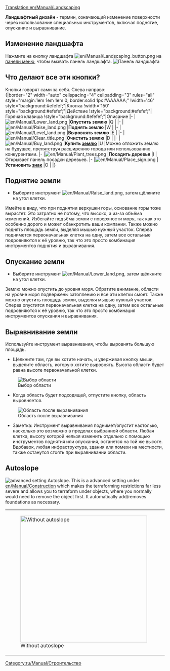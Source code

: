 [[Translation:en/Manual/Landscaping]]
{{ru/Перевод|en/Manual/Landscaping|80}}
{{ru/Manual/Tutorial/Учебник}}{{ru/Manual/Оглавление}}

'''Ландшафтный дизайн''' - термин, означающий изменение поверхности через использование специальных инструментов, включая поднятие, опускание и выравнивание.

==Изменение ландшафта==
Нажмите на кнопку ландшафта [[File:en/Manual/Landscaping button.png]] на [[ru/Manual/Интерфейс игры|панели меню]], чтобы вызвать панель ландшафта. [[File:ru/Manual/Landscaping toolbar.png|none|frame|Панель ландшафта]]

==Что делают все эти кнопки?==
Кнопки говорят сами за себя. Слева направо:<br>
{|border="2" width="auto" cellspacing="4" cellpadding="3" rules="all" style="margin:1em 1em 1em 0; border:solid 1px #AAAAAA;"
!width='46' style="background:#efefef;"|Кнопка
!width='150' style="background:#efefef;"|Действие
!style="background:#efefef;"|Горячая клавиша
!style="background:#efefef;"|Описание
|-
|[[File:en/Manual/Lower land.png]]
|'''Опустить землю'''
|Q
|
|-
|[[File:en/Manual/Raise land.png]]
|'''Поднять землю'''
|W
|
|-
|[[File:en/Manual/Level land.png]]
|'''Выровнять землю'''
|E
|
|-
|[[File:en/Manual/Clear title.png]]
|'''Очистить землю'''
|D
|
|-
|[[File:en/Manual/Buy land.png]]
|'''Купить [[en/Manual/Land|землю]]'''
|U
|Можно отложить землю на будущее, препятствуя расширению города или использованию конкурентами.
|-
|[[File:en/Manual/Plant trees.png]]
|'''Посадить деревья'''
|I
|Открывает панель посадки деревьев.
|-
|[[File:en/Manual/Place sign.png]]
|'''Установить [[en/Manual/Sign|знак]]'''
|O
|
|}

==Поднятие земли==
* Выберите инструмент [[File:en/Manual/Raise land.png]], затем щёлкните на угол клетки.
Имейте в виду, что при поднятии верхушки горы, основание горы тоже вырастет. Это затратно не потому, что высоко, а из-за объёма изменений. Избегайте подъёма земли с поверхности моря, так как это особенно дорого и может обанкротить ваши компании.
Также можно поднять площадь земли, выделяя мышью нужный участок. Сперва поднимется первоначальная клетка на одну, затем все остальные подровняются к её уровню, так что это просто комбинация инструментов поднятия и выравнивания.

==Опускание земли==
* Выберите инструмент [[File:en/Manual/Lower land.png]], затем щёлкните на угол клетки.
Землю можно опустить до уровня моря. Обратите внимание, области на уровне моря подвержены затоплению и все эти клетки смоет.
Также можно опустить площадь земли, выделяя мышью нужный участок. Сперва опустится первоначальная клетка на одну, затем все остальные подровняются к её уровню, так что это просто комбинация инструментов опускания и выравнивания.

==Выравнивание земли==
Используйте инструмент выравнивания, чтобы выровнять большую площадь.

*Щёлкните там, где вы хотите начать, и удерживая кнопку мыши, выделите область, которую хотите выровнять. Высота области будет равна высоте первоначальной клетки.
[[File:en/Manual/Level land before.png|center|frame|Выбор области]]

*Когда область будет подходящей, отпустите кнопку, область выровняется.
[[File:en/Manual/Level land after.png|center|frame|Область после выравнивания]]

*Заметка: Инструмент выравнивания поднимет/опустит настолько, насколько это возможно в пределах выбранной области. Любая клетка, высоту которой нельзя изменить отдельно с помощью инструментов поднятия или опускания, останется на той же высоте. Вдобавок, любая инфраструктура, здания или помехи на местности, также останутся стоять при выравнивании области.

==Autoslope==
[[File:en/Manual/Autoslope.png|right|frame|advanced setting ''Autoslope''.]]
This is a advanced setting under [[en/Manual/Construction]] which makes the terraforming restrictions far less severe and allows you to terraform under objects, where you normally would need to remove the object first. It automatically add/removes foundations as necessary.
{|
|[[File:en/Manual/Terraformoff.png|none|thumb|400px|Without autoslope]]
|[[File:en/Manual/Terraformon.png|none|thumb|400px|With autoslope]]
|}

{{ru/Возможность|0.6}}
[[Category:ru/Manual/Строительство]]